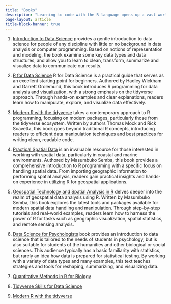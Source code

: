 ```yaml
---
title: "Books"
description: "Learning to code with the R language opens up a vast world of possibilities in data analysis, visualization, and spatial data handling. While the journey may seem daunting at first, having the right resources can significantly ease the learning curve. Here's a curated list of relevant books to help you navigate through the intricacies of R programming:"
page-layout: article
title-block-banner: true
---
```





1. [Introduction to Data Science](https://bookdown.org/hneth/i2ds/)  provides a gentle introduction to data science for people of any discipline with little or no background in data analysis or computer programming. Based on notions of representation and modeling, the book examine some key data types and data structures, and allow you to learn to clean, transform, summarize and visualize data to communicate our results.

1. [R for Data Science](https://r4ds.hadley.nz/)  R for Data Science is a practical guide that serves as an excellent starting point for beginners. Authored by Hadley Wickham and Garrett Grolemund, this book introduces R programming for data analysis and visualization, with a strong emphasis on the tidyverse approach. Through hands-on examples and clear explanations, readers learn how to manipulate, explore, and visualize data effectively.

1. [Modern R with the tidyverse](https://modern-rstats.eu/) takes a contemporary approach to R programming, focusing on modern packages, particularly those from the tidyverse ecosystem. Written by authors Thomas Mock and Rick Scavetta, this book goes beyond traditional R concepts, introducing readers to efficient data manipulation techniques and best practices for writing clean, readable code.


1. [Practical Spatial Data](https://lugoga.github.io/geomarine/) is an invaluable resource for those interested in working with spatial data, particularly in coastal and marine environments. Authored by Masumbuko Semba, this book provides a comprehensive introduction to R programming with a specific focus on handling spatial data. From importing geographic information to performing spatial analysis, readers gain practical insights and hands-on experience in utilizing R for geospatial applications.

1. [Geospatial Technology and Spatial Analysis in R](https://lugoga.github.io/spatialgoR/) delves deeper into the realm of geospatial data analysis using R. Written by Masumbuko Semba, this book explores the latest tools and packages available for modern spatial data handling and manipulation. Through step-by-step tutorials and real-world examples, readers learn how to harness the power of R for tasks such as geographic visualization, spatial statistics, and remote sensing analysis.

1. [Data Science for Psychologists](https://bookdown.org/hneth/ds4psy/) book provides an introduction to data science that is tailored to the needs of students in psychology, but is also suitable for students of the humanities and other biological or social sciences. This audience typically has a basic familiarity with statistics, but rarely an idea how data is prepared for statistical testing. By working with a variety of data types and many examples, this text teaches strategies and tools for reshaping, summarizing, and visualizing data.


1. [Quantitative Methods in R for Biology](https://figshare.com/articles/dataset/Portal_Project_Teaching_Database/1314459/10?file=10717177)

1. [Tidyverse Skills for Data Science](https://jhudatascience.org/tidyversecourse/wrangle-data.html)

1. [Modern R with the tidyverse](https://modern-rstats.eu/)


